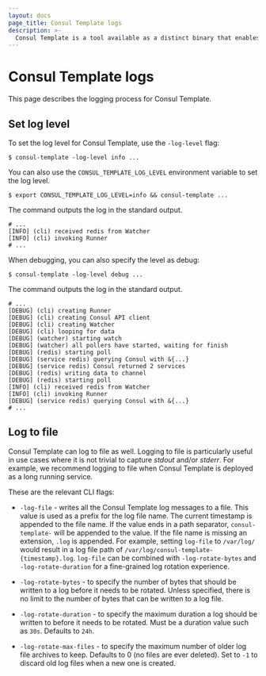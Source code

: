 ```yaml
---
layout: docs
page_title: Consul Template logs
description: >-
  Consul Template is a tool available as a distinct binary that enables dynamic application configuration and secrets rotation for Consul deployments based on Go templates.
---
```


# Consul Template logs

This page describes the logging process for Consul Template.

## Set log level

To set the log level for Consul Template, use the `-log-level` flag:

```shell-session
$ consul-template -log-level info ...
```

You can also use the `CONSUL_TEMPLATE_LOG_LEVEL` environment variable to set the log level.

```shell-session
$ export CONSUL_TEMPLATE_LOG_LEVEL=info && consul-template ...
```

The command outputs the log in the standard output.

<CodeBlockConfig hideClipboard>

```log
# ...
[INFO] (cli) received redis from Watcher
[INFO] (cli) invoking Runner
# ...
```

</CodeBlockConfig>

When debugging, you can also specify the level as debug:

```shell-session
$ consul-template -log-level debug ...
```

The command outputs the log in the standard output.

<CodeBlockConfig hideClipboard>

```log
# ...
[DEBUG] (cli) creating Runner
[DEBUG] (cli) creating Consul API client
[DEBUG] (cli) creating Watcher
[DEBUG] (cli) looping for data
[DEBUG] (watcher) starting watch
[DEBUG] (watcher) all pollers have started, waiting for finish
[DEBUG] (redis) starting poll
[DEBUG] (service redis) querying Consul with &{...}
[DEBUG] (service redis) Consul returned 2 services
[DEBUG] (redis) writing data to channel
[DEBUG] (redis) starting poll
[INFO] (cli) received redis from Watcher
[INFO] (cli) invoking Runner
[DEBUG] (service redis) querying Consul with &{...}
# ...
```

</CodeBlockConfig>

## Log to file

Consul Template can log to file as well. Logging to file is particularly useful in use cases where it is not trivial to capture *stdout* and/or *stderr*. For example, we recommend logging to file when Consul Template is deployed as a long running service.

These are the relevant CLI flags:

- `-log-file` - writes all the Consul Template log messages to a file. This value is used as a prefix for the log file name. The current timestamp
  is appended to the file name. If the value ends in a path separator, `consul-template-` will be appended to the value. If the file name is missing an extension, `.log` is appended. For example, setting `log-file` to `/var/log/` would result in a log file path of `/var/log/consul-template-{timestamp}.log`. `log-file` can be combined with `-log-rotate-bytes` and `-log-rotate-duration` for a fine-grained log rotation experience.

- `-log-rotate-bytes` - to specify the number of bytes that should be written to a log before it needs to be rotated. Unless specified, there is no limit to the number of bytes that can be written to a log file.

- `-log-rotate-duration` - to specify the maximum duration a log should be written to before it needs to be rotated. Must be a duration value such as `30s`. Defaults to `24h`.

- `-log-rotate-max-files` - to specify the maximum number of older log file archives to keep. Defaults to 0 (no files are ever deleted). Set to `-1` to discard old log files when a new one is created.